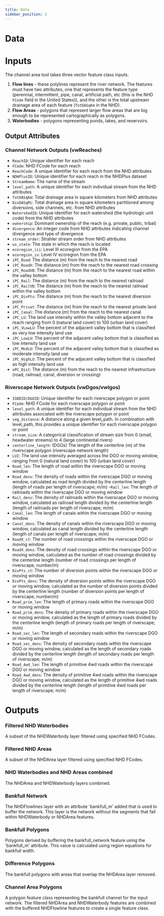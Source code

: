 ```yaml
---
title: Data
sidebar_position: 3
---
```


# Data

# Inputs

The channel area tool takes three vector feature class inputs:

1. **Flow lines** - these polylines represent the river network. The features must have two attributes, one that represents the feature type (perennial, intermittent, pipe, canal, artificial path, etc (this is the NHD `FCode` field in the United States)), and the other is the total upstream drainage area of each feature (`TotDASqKm` in the NHD).
1. **Flow Areas** - polygons that represent larger flow areas that are big enough to be represented cartographically as polygons.
1. **Waterbodies** - polygons representing ponds, lakes, and reservoirs.


## Output Attributes

### Channel Network Outputs (vwReaches)

- `ReachID`: Unique identifier for each reach
- `FCode`: NHD FCode for each reach
- `ReachCode`: A unique identifier for each reach from the NHD attributes 
- `NDHPlusID`: Unique identifier for each reach in the NHDPlus dataset
- `StreamName`: The name of the stream
- `level_path`: A unique identifier for each individual stream from the NHD attributes
- `TotDASqKm`: Total drainage area in square kilometers from NHD attributes
- `DivDASqMi`: Total drainage area in square kilometers partitioned among diversions, side channels, etc. from NHD attributes
- `WatershedID`: Unique identifier for each watershed (the hydrologic unit code) from the NHD attributes
- `ownership`: Dominant ownership of the reach (e.g. private, public, tribal)
- `divergence`: An integer code from NHD attributes indicating channel divergence and type of divergence
- `stream_order`: Strahler stream order from NHD attributes
- `us_state`: The state in which the reach is located
- `ecoregion_iii`: Level III ecoregion from the EPA
- `ecoregion_iv`: Level IV ecoregion from the EPA
- `iPC_Road`: The distance (m) from the reach to the nearest road
- `iPC_RoadX`: The distance (m) from the reach to the nearest road crossing
- `iPC_RoadVB`: The distance (m) from the reach to the nearest road within the valley bottom
- `iPC_Rail`: The distance (m) from the reach to the nearest railroad
- `iPC_RailVB`: The distance (m) from the reach to the nearest railroad within the valley bottom
- `iPC_DivPts`: The distance (m) from the reach to the nearest diversion point
- `iPC_Privat`: The distance (m) from the reach to the nearest private land
- `iPC_Canal`: The distance (m) from the reach to the nearest canal
- `iPC_LU`: The land use intensity within the valley bottom adjacent to the reach ranging from 0 (natural land cover) to 100 (urban land cover)
- `iPC_VLowLU`: The percent of the adjacent valley bottom that is classified as very low intensity land use
- `iPC_LowLU`: The percent of the adjacent valley bottom that is classified as low intensity land use
- `iPC_ModLU`: The percent of the adjacent valley bottom that is classified as moderate intensity land use
- `iPC_HighLU`: The percent of the adjacent valley bottom that is classified as high intensity land use
- `oPC_Dist`: The distance (m) from the reach to the nearest infrastructure (road, railroad, canal, diversion or crossing)

### Riverscape Network Outputs (vwDgos/vwIgos)

- `IGODID/DGOID`: Unique identifier for each riverscape polygon or point
- `FCode`: NHD FCode for each riverscape polygon or point
- `level_path`:  A unique identifier for each individual stream from the NHD attributes associated with the riverscape polygon or point
- `seg_distance`: A distance along a given level_path. In combination with level_path, this provides a unique identifier for each riverscape polygon or point
- `stream_size`: A categorical classification of stream size from 0 (small, headwater streams) to 4 (large continental rivers)
- `centerline_length`: (DGOs) The length of the centerline (m) of the riverscape polygon (riverscape network length)
- `LUI`: The land use intensity averaged across the DGO or moving window, ranging from 0 (natural land cover) to 100 (urban land cover)
- `Road_len`: The length of road within the riverscape DGO or moving window
- `Road_dens`: The density of roads within the riverscape DGO or moving window, calculated as road length divided by the centerline length (length of roads per length of riverscape; m/m)
-`Rail_len`: The length of railroads within the riverscape DGO or moving window
- `Rail_dens`: The density of railroads within the riverscape DGO or moving window, calculated as railroad length divided by the centerline length (length of railroads per length of riverscape; m/m)
- `Canal_len`: The length of canals within the riverscape DGO or moving window
- `Canal_dens`: The density of canals within the riverscape DGO or moving window, calculated as canal length divided by the centerline length (length of canals per length of riverscape; m/m)
- `RoadX_ct`: The number of road crossings within the riverscape DGO or moving window
- `RoadX_dens`: The density of road crossings within the riverscape DGO or moving window, calculated as the number of road crossings divided by the centerline length (number of road crossings per length of riverscape; number/m)
- `DivPts_ct`: The number of diversion points within the riverscape DGO or moving window
- `DivPts_dens`: The density of diversion points within the riverscape DGO or moving window, calculated as the number of diversion points divided by the centerline length (number of diversion points per length of riverscape; number/m)
- `Road_prim_len`: The length of primary roads within the riverscape DGO or moving window
- `Road_prim_dens`: The density of primary roads within the riverscape DGO or moving window, calculated as the length of primary roads divided by the centerline length (length of primary roads per length of riverscape; m/m)
- `Road_sec_len`: The length of secondary roads within the riverscape DGO or moving window
- `Road_sec_dens`: The density of secondary roads within the riverscape DGO or moving window, calculated as the length of secondary roads divided by the centerline length (length of secondary roads per length of riverscape; m/m)
- `Road_4wd_len`: The length of primitive 4wd roads within the riverscape DGO or moving window
- `Road_4wd_dens`: The density of primitive 4wd roads within the riverscape DGO or moving window, calculated as the length of primitive 4wd roads divided by the centerline length (length of primitive 4wd roads per length of riverscape; m/m)

# Outputs

<h3><a name="FILTERED_WATERBODY">Filtered NHD Waterbodies</a></h3>

A subset of the NHDWaterbody layer filtered using specified NHD FCodes.

<h3><a name="FILTERED_FLOWAREAS">Filtered NHD Areas</a></h3>

A subset of the NHDArea layer filtered using specified NHD FCodes.

<h3><a name="COMBINED_FA_WB">NHD Waterbodies and NHD Areas combined</a></h3>

The NHDArea and NHDWaterbody layers combined.

<h3><a name="BANKFULL_NETWORK">Bankfull Network</a></h3>

The NHDFlowlines layer with an attribute 'bankfull_m' added that is used to buffer the network. This layer is the network without the segments that fall within NHDWaterbody or NHDArea features.

<h3><a name="BANKFULL_POLYGONS">Bankfull Polygons</a></h3>

Polygons derived by buffering the bankfull_network feature using the 'bankfull_m' attribute. This value is calculated using region equations for bankfull width.

<h3><a name="DIFFERENCE_POLYGONS">Difference Polygons</a></h3>

The bankfull polygons with areas that overlap the NHDArea layer removed.

<h3><a name="CHANNEL_AREA">Channel Area Polygons</a></h3>

A polygon feature class representing the bankfull channel for the input network. The filtered NHDArea and NHDWaterbody features are combined with the buffered NHDFlowline features to create a single feature class.